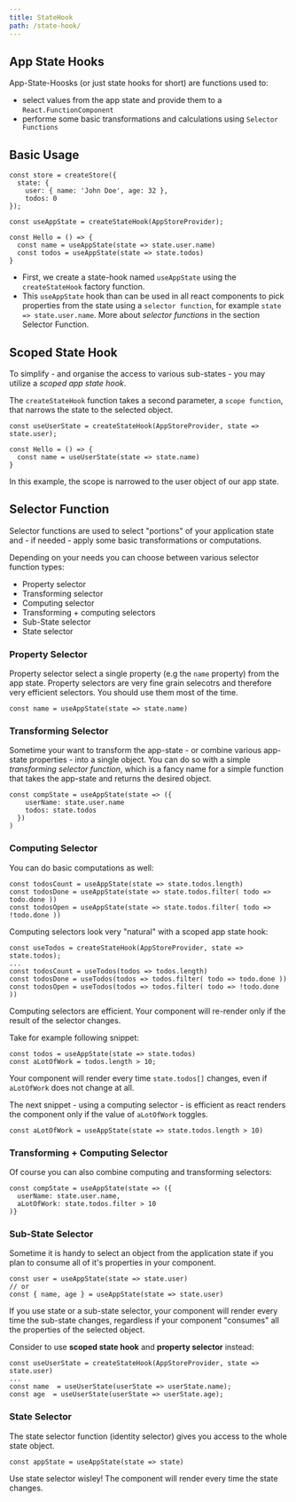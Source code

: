 ```yaml
---
title: StateHook
path: /state-hook/
---
```



## App State Hooks

App-State-Hoosks (or just state hooks for short) are functions used to:

- select values from the app state and provide them to a `React.FunctionComponent`
- performe some basic transformations and calculations using `Selector Functions`

## Basic Usage

```code lines=7,10,11 src=https://stackblitz.com/edit/react-rx-state-hello-selector-render?file=index.tsx
const store = createStore({
  state: {
    user: { name: 'John Doe', age: 32 },
    todos: 0
});

const useAppState = createStateHook(AppStoreProvider);

const Hello = () => {
  const name = useAppState(state => state.user.name)
  const todos = useAppState(state => state.todos)
}
```

- First, we create a state-hook named `useAppState` using the `createStateHook` factory function.
- This `useAppState` hook than can be used in all react components to pick properties from the state using a `selector function`, for example `state => state.user.name`. More about _selector functions_
  in the section Selector Function.

## Scoped State Hook

To simplify - and organise the access to various sub-states - you may utilize a _scoped app state hook_.

The `createStateHook` function takes a second parameter, a `scope function`, that narrows the state to the selected object.

```code src=https://stackblitz.com/edit/react-rx-state-hello-selector-render?file=index.tsx
const useUserState = createStateHook(AppStoreProvider, state => state.user);

const Hello = () => {
  const name = useUserState(state => state.name)
}
```

In this example, the scope is narrowed to the user object of our app state.

## Selector Function

Selector functions are used to select "portions" of your application state and - if needed - apply some basic transformations or computations.

Depending on your needs you can choose between various selector function types:

- Property selector
- Transforming selector
- Computing selector
- Transforming + computing selectors
- Sub-State selector
- State selector

### Property Selector

Property selector select a single property (e.g the `name` property) from the app state. Property selectors are very
fine grain selecotrs and therefore very efficient selectors. You should use them most of the time.

```code src=https://stackblitz.com/edit/react-rx-state-hello-selector-render?file=index.tsx
const name = useAppState(state => state.name)
```

### Transforming Selector

Sometime your want to transform the app-state - or combine various app-state properties - into a single object. You can do so with a simple
_transforming selector function_, which is a fancy name for a simple function that takes the app-state and returns the desired object.

```code src=https://stackblitz.com/edit/react-rx-state-hello-selector-render?file=index.tsx
const compState = useAppState(state => ({
    userName: state.user.name
    todos: state.todos
  })
)

```

### Computing Selector

You can do basic computations as well:

```code src=https://stackblitz.com/edit/react-rx-state-hello-selector-render?file=index.tsx
const todosCount = useAppState(state => state.todos.length)
const todosDone = useAppState(state => state.todos.filter( todo => todo.done ))
const todosOpen = useAppState(state => state.todos.filter( todo => !todo.done ))
```

Computing selectors look very "natural" with a scoped app state hook:

```code src=https://stackblitz.com/edit/react-rx-state-hello-selector-render?file=index.tsx
const useTodos = createStateHook(AppStoreProvider, state => state.todos);
...
const todosCount = useTodos(todos => todos.length)
const todosDone = useTodos(todos => todos.filter( todo => todo.done ))
const todosOpen = useTodos(todos => todos.filter( todo => !todo.done ))
```

<InfoPanel>
Computing selectors are efficient. Your component will re-render only if the
result of the selector changes.

Take for example following snippet:

```code variant=warn title="Not efficient" src=https://stackblitz.com/edit/react-rx-state-hello-selector-render?file=index.tsx
const todos = useAppState(state => state.todos)
const aLotOfWork = todos.length > 10;
```

Your component will render every time `state.todos[]` changes, even if `aLotOfWork` does not change at all.

The next snippet - using a computing selector - is efficient as react renders the component only if the value of `aLotOfWork` toggles.

```code variant=ok title="Better" src=https://stackblitz.com/edit/react-rx-state-hello-selector-render?file=index.tsx
const aLotOfWork = useAppState(state => state.todos.length > 10)
```

</InfoPanel>

### Transforming + Computing Selector

Of course you can also combine computing and transforming selectors:

```code src=https://stackblitz.com/edit/react-rx-state-hello-selector-render?file=index.tsx
const compState = useAppState(state => ({
  userName: state.user.name,
  aLotOfWork: state.todos.filter > 10
)}
```

### Sub-State Selector

Sometime it is handy to select an object from the application state if you plan to consume all of it's properties in your component.

```code src=https://stackblitz.com/edit/react-rx-state-hello-selector-render?file=index.tsx
const user = useAppState(state => state.user)
// or
const { name, age } = useAppState(state => state.user)
```

<InfoPanel>
  <p style={{margin:0}}>
  If you use state or a sub-state selector, your component will render every time the sub-state changes, 
  regardless if your component "consumes" all the properties of the selected object.
  </p>

<p>Consider to use <b>scoped state hook</b> and <b>property selector</b> instead:</p>

```code variant=ok title="Better" src=https://stackblitz.com/edit/react-rx-state-hello-selector-render?file=index.tsx
const useUserState = createStateHook(AppStoreProvider, state => state.user)
...
const name  = useUserState(userState => userState.name);
const age  = useUserState(userState => userState.age);
```

</InfoPanel>

### State Selector

The state selector function (identity selector) gives you access to the whole state object.

```code src=https://stackblitz.com/edit/react-rx-state-hello-selector-render?file=index.tsx
const appState = useAppState(state => state)
```

<WarningPanel>
  Use state selector wisley! The component will render every time the state
  changes.
</WarningPanel>
